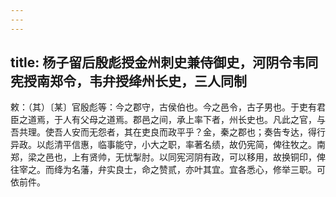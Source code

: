 ```yaml
---
---
---
```

title: 杨子留后殷彪授金州刺史兼侍御史，河阴令韦同宪授南郑令，韦弁授绛州长史，三人同制
---



敕：（其）〔某〕官殷彪等：今之郡守，古侯伯也。今之邑令，古子男也。于吏有君臣之道焉，于人有父母之道焉。郡邑之间，承上率下者，州长史也。凡此之官，与吾共理。使吾人安而无怨者，其在吏良而政平乎？金，秦之郡也；奏告专达，得行异政。以彪清平信惠，临事能守，小大之职，率著名绩，故仍宪简，俾往牧之。南郑，梁之邑也，上有贤帅，无忧掣肘。以同宪河阴有政，可以移用，故换铜印，俾往宰之。而绛为名藩，弁实良士，命之赞贰，亦叶其宜。宜各悉心，修举三职。可依前件。